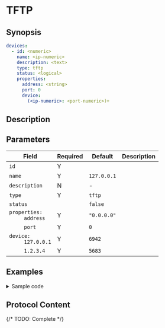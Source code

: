 # TFTP

## Synopsis

```yaml
devices:
  - id: <numeric>
    name: <ip-numeric>
    description: <text>
    type: tftp
    status: <logical>
    properties:
      address: <string>
      port: 0
      device:
        (<ip-numeric>: <port-numeric>)+
```

## Description

## Parameters

|Field|Required|Default|Description|
|---|---|---|---|
|`id`|Y|||
|`name`|Y|`127.0.0.1`||
|`description`|N|-||
|`type`|Y|`tftp`||
|`status`||`false`||
|<dt>`properties:`</dt><dd>`address`</dd>|Y|`"0.0.0.0"`||
|<dd>`port`</dd>|Y|`0`||
|<dd><dt>`device:`</dt><dd>`127.0.0.1`</dd></dd>|Y|`6942`||
|<dd><dd>`1.2.3.4`</dd></dd>|Y|`5683`||

## Examples

<details>
<summary>Sample code</summary>
```yaml
```
</details>

## Protocol Content

{/* TODO: Complete */}